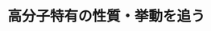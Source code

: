 ﻿---
title: "高分子特有の性質・挙動を追う"
category: "物質理工学院"
vol: 12
interviewee: "野瀬 卓平 "
url: ""
tags: ["工学","分子","化学","構造","物質"]
pdf: "12-1.pdf"
career: ""
pdfurl: "12-1/12-1.pdf"
preface: "高分子とは、構造単位となるモノマーが多数一次元的に連なった鎖状の分子である。これらの高分子物質は単に「多数のモノマーが連なったもの」という量の違いだけに留まらず低分子物質にはみられない質的に特異な性質をも示す。すなわち一つの分子そのものが、化学構造と形態の両方において多様性を持つのである。今回我々は、高分子工学科高分子構造講座で、特に液体系における高分子の形態や挙動を明らかにすることに取り組んでおられる野瀬を訪問し、お話を伺った。"
---
